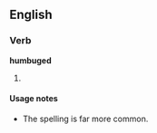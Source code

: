 ==English==

===Verb===
'''humbuged'''

# {{past of|[[humbug]]}}

====Usage notes====
* The spelling {{term|humbugged}} is far more common.